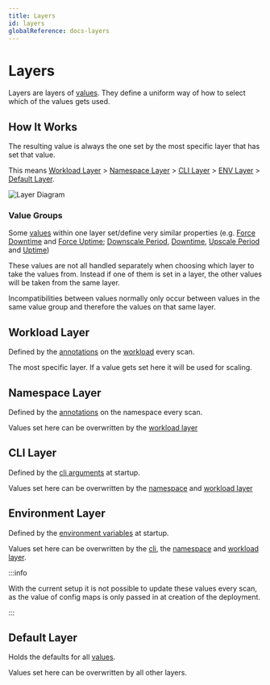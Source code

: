 ```yaml
---
title: Layers
id: layers
globalReference: docs-layers
---
```


# Layers

Layers are layers of [values](ref:docs-values).
They define a uniform way of how to select which of the values gets used.

## How It Works

The resulting value is always the one set by the most specific layer that has set that value.

This means [Workload Layer](#workload-layer) > [Namespace Layer](#namespace-layer) >
[CLI Layer](#cli-layer) > [ENV Layer](#environment-layer) > [Default Layer](#default-layer).

![Layer Diagram](./assets/layer-diagram.png)

### Value Groups

Some [values](ref:docs-values) within one layer set/define very similar properties (e.g. [Force Downtime](ref:docs-values#force-downtime)
and [Force Uptime](ref:docs-values#force-uptime); [Downscale Period](ref:docs-values#downscale-period),
[Downtime](ref:docs-values#downtime), [Upscale Period](ref:docs-values#upscale-period) and [Uptime](ref:docs-values#uptime))

These values are not all handled separately when choosing which layer to take the values from.
Instead if one of them is set in a layer, the other values will be taken from the same layer.

Incompatibilities between values normally only occur between values in the same value group and therefore the values on that same layer.

## Workload Layer

Defined by the [annotations](ref:docs-values) on the [workload](ref:docs-workload-types) every scan.

The most specific layer.
If a value gets set here it will be used for scaling.

## Namespace Layer

Defined by the [annotations](ref:docs-values) on the namespace every scan.

Values set here can be overwritten by the [workload layer](#workload-layer)

## CLI Layer

Defined by the [cli arguments](ref:docs-arguments) at startup.

Values set here can be overwritten by the [namespace](#namespace-layer) and [workload layer](#workload-layer)

## Environment Layer

Defined by the [environment variables](ref:docs-environment-variables) at startup.

Values set here can be overwritten by the [cli](#cli-layer), the [namespace](#namespace-layer) and [workload layer](#workload-layer).

:::info

With the current setup it is not possible to update these values every scan,
as the value of config maps is only passed in at creation of the deployment.

:::

## Default Layer

Holds the defaults for all [values](ref:docs-values).

Values set here can be overwritten by all other layers.
